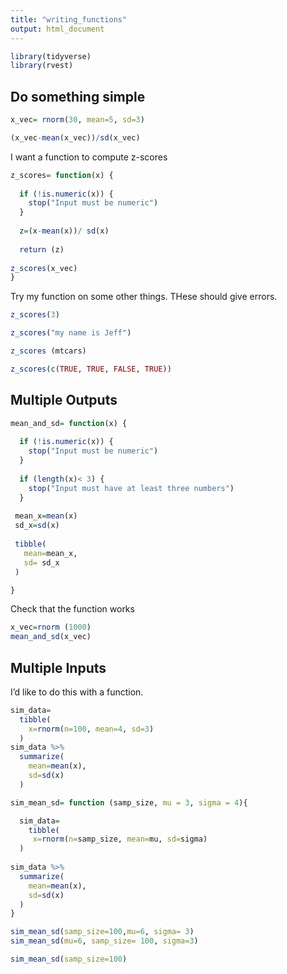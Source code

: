```yaml
---
title: "writing_functions"
output: html_document
---
```


```r
library(tidyverse)
library(rvest)
```

## Do something simple

```r
x_vec= rnorm(30, mean=5, sd=3)

(x_vec-mean(x_vec))/sd(x_vec)

```

I want a function to compute z-scores

```r

z_scores= function(x) {
  
  if (!is.numeric(x)) {
    stop("Input must be numeric")
  }
    
  z=(x-mean(x))/ sd(x)
  
  return (z)
  
z_scores(x_vec)
}
```

Try my function on some other things. THese should give errors.

```r
z_scores(3)

z_scores("my name is Jeff")

z_scores (mtcars)

z_scores(c(TRUE, TRUE, FALSE, TRUE))
```

## Multiple Outputs

```r


mean_and_sd= function(x) {
  
  if (!is.numeric(x)) {
    stop("Input must be numeric")
  }
  
  if (length(x)< 3) {
    stop("Input must have at least three numbers")
  }
     
 mean_x=mean(x)
 sd_x=sd(x)
 
 tibble(
   mean=mean_x,
   sd= sd_x
 )

}
```

Check that the function works


```r
x_vec=rnorm (1000)
mean_and_sd(x_vec)
```

## Multiple Inputs

I'd like to do this with a function.

```r

sim_data= 
  tibble(
    x=rnorm(n=100, mean=4, sd=3)
  )
sim_data %>% 
  summarize(
    mean=mean(x),
    sd=sd(x)
  )
```

```r
sim_mean_sd= function (samp_size, mu = 3, sigma = 4){

  sim_data= 
    tibble(
     x=rnorm(n=samp_size, mean=mu, sd=sigma)
  )
  
sim_data %>% 
  summarize(
    mean=mean(x),
    sd=sd(x)
  )
}

sim_mean_sd(samp_size=100,mu=6, sigma= 3)
sim_mean_sd(mu=6, samp_size= 100, sigma=3)

sim_mean_sd(samp_size=100)
```


